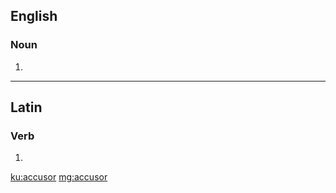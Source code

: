 ==English==

===Noun===
{{en-noun}}

# {{alternative spelling of|accuser|lang=en}}

----

==Latin==

===Verb===
{{la-verb-form|accūsor}}

# {{inflection of|accūsō||1|s|pres|pasv|indc|lang=la}}

[[ku:accusor]]
[[mg:accusor]]
